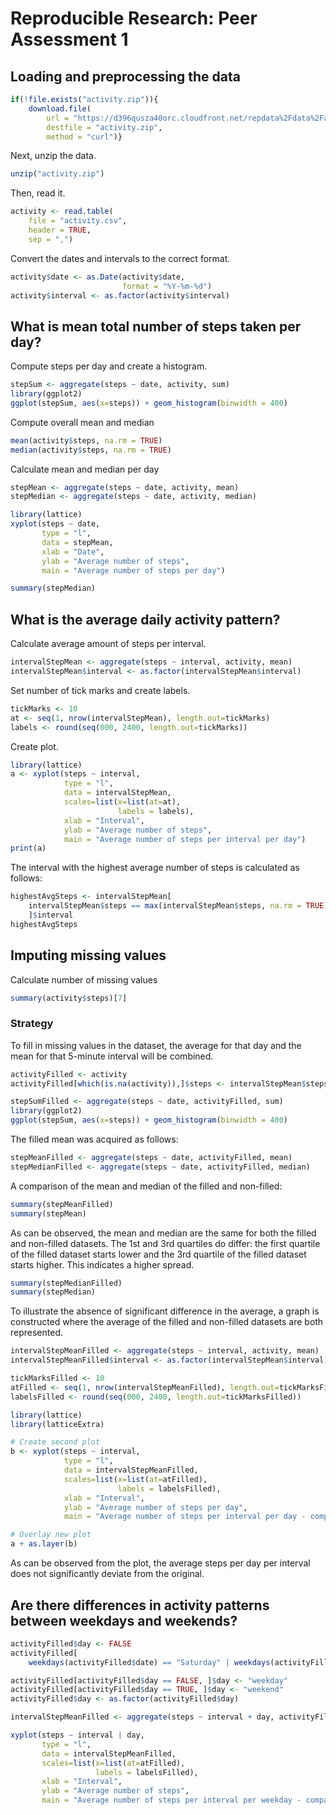 # Reproducible Research: Peer Assessment 1


## Loading and preprocessing the data
```r
if(!file.exists("activity.zip")){
    download.file(
        url = "https://d396qusza40orc.cloudfront.net/repdata%2Fdata%2Factivity.zip", 
        destfile = "activity.zip", 
        method = "curl")}
```

Next, unzip the data.

```r
unzip("activity.zip")
``` 

Then, read it.

```r
activity <- read.table(
    file = "activity.csv", 
    header = TRUE, 
    sep = ",")
```

Convert the dates and intervals to the correct format.

```r
activity$date <- as.Date(activity$date, 
                         format = "%Y-%m-%d")
activity$interval <- as.factor(activity$interval)
```

## What is mean total number of steps taken per day?

Compute steps per day and create a histogram.

```r
stepSum <- aggregate(steps ~ date, activity, sum)  
library(ggplot2)
ggplot(stepSum, aes(x=steps)) + geom_histogram(binwidth = 400)
```

Compute overall mean and median
```r
mean(activity$steps, na.rm = TRUE)
median(activity$steps, na.rm = TRUE)
```

Calculate mean and median per day

```r
stepMean <- aggregate(steps ~ date, activity, mean)
stepMedian <- aggregate(steps ~ date, activity, median)

library(lattice)
xyplot(steps ~ date, 
       type = "l", 
       data = stepMean, 
       xlab = "Date", 
       ylab = "Average number of steps",
       main = "Average number of steps per day")

summary(stepMedian)
```


## What is the average daily activity pattern?

Calculate average amount of steps per interval.

```r
intervalStepMean <- aggregate(steps ~ interval, activity, mean)
intervalStepMean$interval <- as.factor(intervalStepMean$interval)
```

Set number of tick marks and create labels.
```r
tickMarks <- 10
at <- seq(1, nrow(intervalStepMean), length.out=tickMarks)
labels <- round(seq(000, 2400, length.out=tickMarks))
```

Create plot.

```r
library(lattice)
a <- xyplot(steps ~ interval, 
            type = "l", 
            data = intervalStepMean, 
            scales=list(x=list(at=at), 
                        labels = labels),
            xlab = "Interval",
            ylab = "Average number of steps",
            main = "Average number of steps per interval per day")
print(a)
```

The interval with the highest average number of steps is calculated as follows:
```r
highestAvgSteps <- intervalStepMean[
    intervalStepMean$steps == max(intervalStepMean$steps, na.rm = TRUE),
    ]$interval
highestAvgSteps
```

## Imputing missing values

Calculate number of missing values

```r
summary(activity$steps)[7]
```

### Strategy
To fill in missing values in the dataset, the average for that day and the mean for that 5-minute interval will be combined.

```r
activityFilled <- activity
activityFilled[which(is.na(activity)),]$steps <- intervalStepMean$steps

stepSumFilled <- aggregate(steps ~ date, activityFilled, sum)  
library(ggplot2)
ggplot(stepSum, aes(x=steps)) + geom_histogram(binwidth = 400)

```

The filled mean was acquired as follows:
```r
stepMeanFilled <- aggregate(steps ~ date, activityFilled, mean)
stepMedianFilled <- aggregate(steps ~ date, activityFilled, median)
```

A comparison of the mean and median of the filled and non-filled:
```r
summary(stepMeanFilled)
summary(stepMean)

```

As can be observed, the mean and median are the same for both the filled and non-filled datasets.
The 1st and 3rd quartiles do differ: the first quartile of the filled dataset starts lower and the 3rd quartile of the filled dataset starts higher. This indicates a higher spread.



```r
summary(stepMedianFilled)
summary(stepMedian)
```

To illustrate the absence of significant difference in the average, a graph is constructed where the average of the filled and non-filled datasets are both represented.


```r
intervalStepMeanFilled <- aggregate(steps ~ interval, activity, mean)
intervalStepMeanFilled$interval <- as.factor(intervalStepMean$interval)

tickMarksFilled <- 10
atFilled <- seq(1, nrow(intervalStepMeanFilled), length.out=tickMarksFilled)
labelsFilled <- round(seq(000, 2400, length.out=tickMarksFilled))
```

```r
library(lattice)
library(latticeExtra)

# Create second plot
b <- xyplot(steps ~ interval, 
            type = "l", 
            data = intervalStepMeanFilled, 
            scales=list(x=list(at=atFilled), 
                        labels = labelsFilled),
            xlab = "Interval",
            ylab = "Average number of steps per day",
            main = "Average number of steps per interval per day - comparison")

# Overlay new plot
a + as.layer(b)
```

As can be observed from the plot, the average steps per day per interval does not significantly deviate from the original.

## Are there differences in activity patterns between weekdays and weekends?

```r

activityFilled$day <- FALSE
activityFilled[
    weekdays(activityFilled$date) == "Saturday" | weekdays(activityFilled$date) == "Sunday" , ]$day <- TRUE

activityFilled[activityFilled$day == FALSE, ]$day <- "weekday"
activityFilled[activityFilled$day == TRUE, ]$day <- "weekend"
activityFilled$day <- as.factor(activityFilled$day)

intervalStepMeanFilled <- aggregate(steps ~ interval + day, activityFilled, mean)

xyplot(steps ~ interval | day, 
       type = "l", 
       data = intervalStepMeanFilled, 
       scales=list(x=list(at=atFilled), 
                   labels = labelsFilled),
       xlab = "Interval",
       ylab = "Average number of steps",
       main = "Average number of steps per interval per weekday - comparison")

```
